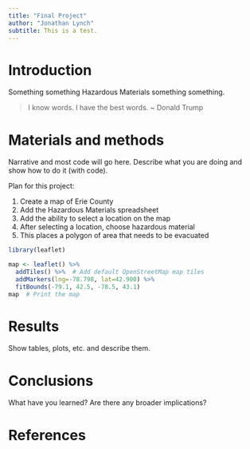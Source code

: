 ```yaml
---
title: "Final Project"
author: "Jonathan Lynch"
subtitle: This is a test.
---
```


# Introduction
Something something Hazardous Materials something something.  

> I know words.  I have the best words.  ~ Donald Trump

# Materials and methods

Narrative and most code will go here.  Describe what you are doing and show how to do it (with code).

Plan for this project:

1. Create a map of Erie County
2. Add the Hazardous Materials spreadsheet
3. Add the ability to select a location on the map
4. After selecting a location, choose hazardous material
5. This places a polygon of area that needs to be evacuated

```r
library(leaflet)

map <- leaflet() %>%
  addTiles() %>%  # Add default OpenStreetMap map tiles
  addMarkers(lng=-78.798, lat=42.900) %>%
  fitBounds(-79.1, 42.5, -78.5, 43.1)
map  # Print the map
```



# Results

Show tables, plots, etc. and describe them.

# Conclusions

What have you learned?  Are there any broader implications?

# References

